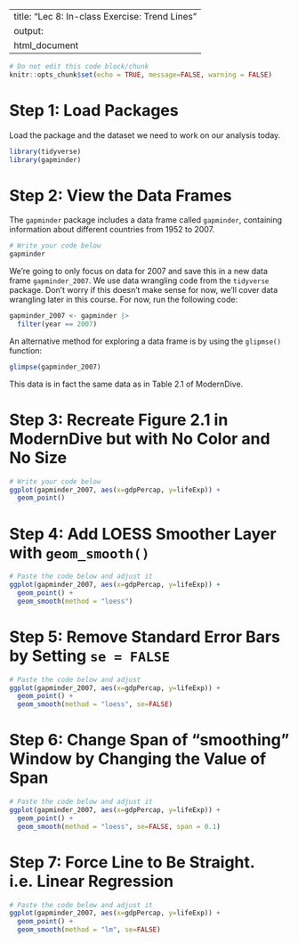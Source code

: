 
---
title: "Lec 8: In-class Exercise: Trend Lines"
output:
  html_document
---

```r
# Do not edit this code block/chunk
knitr::opts_chunk$set(echo = TRUE, message=FALSE, warning = FALSE)
```

# Step 1: Load Packages

Load the package and the dataset we need to work on our analysis today.

```r
library(tidyverse)
library(gapminder)
```

# Step 2: View the Data Frames

The `gapminder` package includes a data frame called `gapminder`, containing information about different countries from 1952 to 2007. 

```r
# Write your code below
gapminder

```

We're going to only focus on data for 2007 and save this in a new data frame `gapminder_2007`. We use data wrangling code from the `tidyverse` package. Don't worry if this doesn't make sense for now, we'll cover data wrangling later in this course. For now, run the following code:

```r
gapminder_2007 <- gapminder |> 
  filter(year == 2007)
```

An alternative method for exploring a data frame is by using the `glipmse()` function:

```r
glimpse(gapminder_2007)
```

This data is in fact the same data as in Table 2.1 of ModernDive.

# Step 3: Recreate Figure 2.1 in ModernDive but with No Color and No Size

```r
# Write your code below
ggplot(gapminder_2007, aes(x=gdpPercap, y=lifeExp)) +
  geom_point()

```

# Step 4: Add LOESS Smoother Layer with `geom_smooth()`

```r
# Paste the code below and adjust it
ggplot(gapminder_2007, aes(x=gdpPercap, y=lifeExp)) +
  geom_point() +
  geom_smooth(method = "loess")

``` 

# Step 5: Remove Standard Error Bars by Setting `se = FALSE`

```r
# Paste the code below and adjust 
ggplot(gapminder_2007, aes(x=gdpPercap, y=lifeExp)) +
  geom_point() +
  geom_smooth(method = "loess", se=FALSE)

``` 

# Step 6: Change Span of "smoothing" Window by Changing the Value of Span

```r
# Paste the code below and adjust it
ggplot(gapminder_2007, aes(x=gdpPercap, y=lifeExp)) +
  geom_point() +
  geom_smooth(method = "loess", se=FALSE, span = 0.1)

``` 

# Step 7: Force Line to Be Straight. i.e. Linear Regression

```r
# Paste the code below and adjust it
ggplot(gapminder_2007, aes(x=gdpPercap, y=lifeExp)) +
  geom_point() +
  geom_smooth(method = "lm", se=FALSE)

``` 
